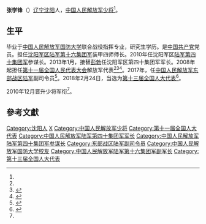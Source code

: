'''张学锋'''（{{bd|1961年|4月||}}）[[辽宁|辽宁]][[沈阳|沈阳]]人，[[中国人民解放军少将|中国人民解放军少将]]<ref name=zhxf/>。

==生平==
毕业于[[中国人民解放军国防大学|中国人民解放军国防大学]]联合战役指挥专业，研究生学历。是[[中国共产党|中国共产党]]党员。担任[[沈阳军区|沈阳军区]][[中国人民解放军陆军第十六集团军|陆军第十六集团军]]装甲四师师长。2010年任沈阳军区[[中国人民解放军陆军第四十集团军|陆军第四十集团军]]参谋长。2013年1月，接替[[彭勃|彭勃]]任沈阳军区第四十集团军军长。2008年起担任[[第十一届全国人民代表大会|第十一届全国人民代表大会]]解放军代表<ref name=zhxf/><ref>{{cite news|title=全国人大代表信息-张学锋|url= http://210.82.31.1:8084/delegate/viewDelegate.action?dbid=112863|accessdate=2013-04-05|newspaper=全国人大网|archive-url=https://web.archive.org/web/20140527220529/http://www.npc.gov.cn/delegate/viewDelegate.action?dbid=112863|archive-date=2014-05-27|dead-url=yes}}</ref><ref>{{cite web|author=新华网|title=第十一届全国人大代表|url=http://news.xinhuanet.com/ziliao/2008-03/03/content_7708230.htm?node=36628|publisher=新华网|accessdate=2014-01-07|archive-date=2014-01-10|archive-url=https://web.archive.org/web/20140110211415/http://news.xinhuanet.com/ziliao/2008-03/03/content_7708230.htm?node=36628|dead-url=no}}</ref>。2017年，任[[中国人民解放军东部战区陆军|中国人民解放军东部战区陆军]]副司令员<ref name=zhxf>{{Cite web |url = http://www.thepaper.cn/newsDetail_forward_1758734 |title = 原第40集团军军长张学锋已出任东部战区陆军副司令员 |author =  |date = 2017-08-10 |publisher = 澎湃新闻 |language =  |accessdate =  |quote =  |archive-date = 2020-11-04 |archive-url = https://web.archive.org/web/20201104063444/http://www.thepaper.cn/newsDetail_forward_1758734 |dead-url = no }}</ref>。2018年2月24日，当选为[[第十三届全国人大代表|第十三届全国人大代表]]<ref>{{Cite web|title=（受权发布）中华人民共和国第十三届全国人民代表大会代表名单-中新网|url=http://www.chinanews.com/gn/2018/02-25/8453959.shtml|accessdate=2021-02-13|work=中新网|archive-date=2018-02-27|archive-url=https://web.archive.org/web/20180227031724/http://www.chinanews.com/gn/2018/02-25/8453959.shtml|dead-url=no}}</ref>。

2010年12月晋升少将军衔<ref name=zhxf/>。

==參考文獻==
{{reflist}}

{{DEFAULTSORT:Zhang}}
[[Category:沈阳人|Category:沈阳人]]
[[Category:张姓|X]]
[[Category:中国人民解放军少将|Category:中国人民解放军少将]]
[[Category:第十一届全国人大代表|Category:第十一届全国人大代表]]
[[Category:中国人民解放军陆军第四十集团军军长|Category:中国人民解放军陆军第四十集团军军长]]
[[Category:中国人民解放军陆军第四十集团军参谋长|Category:中国人民解放军陆军第四十集团军参谋长]]
[[Category:东部战区陆军副司令员|Category:东部战区陆军副司令员]]
[[Category:中国人民解放军国防大学校友|Category:中国人民解放军国防大学校友]]
[[Category:中国人民解放军陆军第十六集团军副军长|Category:中国人民解放军陆军第十六集团军副军长]]
[[Category:第十三届全国人大代表|Category:第十三届全国人大代表]]
